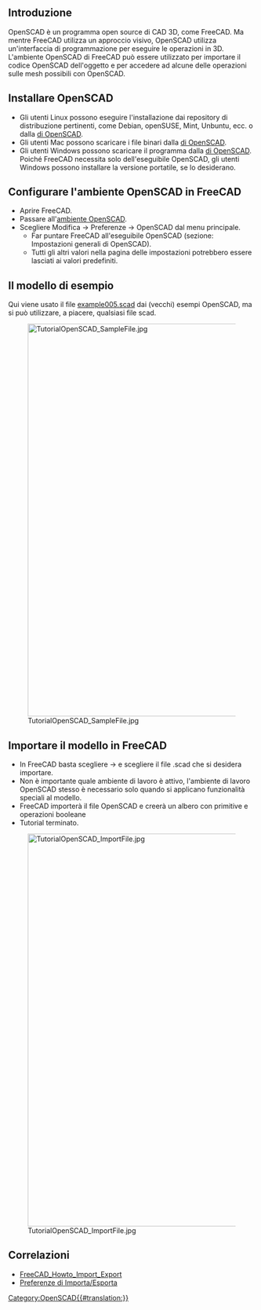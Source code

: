 <languages/>

{{TutorialInfo/it
|Topic= Importare codice OpenSCAD
|Level= Base
|Time= 30 minuti
|Author=r-frank
|FCVersion=0.16.6704
|Files=
}}

<span id="Introduction"></span>
== Introduzione ==

OpenSCAD è un programma open source di CAD 3D, come FreeCAD.
Ma mentre FreeCAD utilizza un approccio visivo, OpenSCAD utilizza un'interfaccia di programmazione per eseguire le operazioni in 3D.
L'ambiente OpenSCAD di FreeCAD può essere utilizzato per importare il codice OpenSCAD dell'oggetto e per accedere ad alcune delle operazioni sulle mesh possibili con OpenSCAD.

<span id="Installing_OpenSCAD"></span>
== Installare OpenSCAD ==

<div class="mw-translate-fuzzy">
* Gli utenti Linux possono eseguire l'installazione dai repository di distribuzione pertinenti, come Debian, openSUSE, Mint, Unbuntu, ecc. o dalla [http://www.openscad.org/homepage di OpenSCAD].
* Gli utenti Mac possono scaricare i file binari dalla [http://www.openscad.org/homepage di OpenSCAD].
* Gli utenti Windows possono scaricare il programma dalla [http://www.openscad.org/homepage di OpenSCAD]. Poiché FreeCAD necessita solo dell'eseguibile OpenSCAD, gli utenti Windows possono installare la versione portatile, se lo desiderano.
</div>

<span id="Configuring_OpenSCAD_workbench_in_FreeCAD"></span>
== Configurare l'ambiente OpenSCAD in FreeCAD  ==

* Aprire FreeCAD.
* Passare all'[[OpenSCAD_Workbench/it|ambiente OpenSCAD]].
* Scegliere Modifica → Preferenze → OpenSCAD dal menu principale.
** Far puntare FreeCAD all'eseguibile OpenSCAD (sezione: Impostazioni generali di OpenSCAD).
** Tutti gli altri valori nella pagina delle impostazioni potrebbero essere lasciati ai valori predefiniti.

<span id="The_sample_model"></span>
== Il modello di esempio ==

Qui viene usato il file [https://github.com/openscad/openscad/blob/master/examples/Old/example005.scad example005.scad] dai (vecchi) esempi OpenSCAD, ma si può utilizzare, a piacere, qualsiasi file scad.

[[Image:TutorialOpenSCAD SampleFile.jpg|800px]]

<span id="Importing_the_model_in_FreeCAD"></span>
== Importare il modello in FreeCAD ==

<div class="mw-translate-fuzzy">
* In FreeCAD basta scegliere {{KEY| File}} → {{KEY| Apri}} e scegliere il file .scad che si desidera importare.
* Non è importante quale ambiente di lavoro è attivo, l'ambiente di lavoro OpenSCAD stesso è necessario solo quando si applicano funzionalità speciali al modello.
* FreeCAD importerà il file OpenSCAD e creerà un albero con primitive e operazioni booleane
* Tutorial terminato.
</div>

[[Image:TutorialOpenSCAD_ImportFile.jpg|800px]]

<span id="Related"></span>
==Correlazioni== 

* [[FreeCAD_Howto_Import_Export]]
* [[Import_Export_Preferences/it|Preferenze di Importa/Esporta]]

[[Category:OpenSCAD{{#translation:}}]]